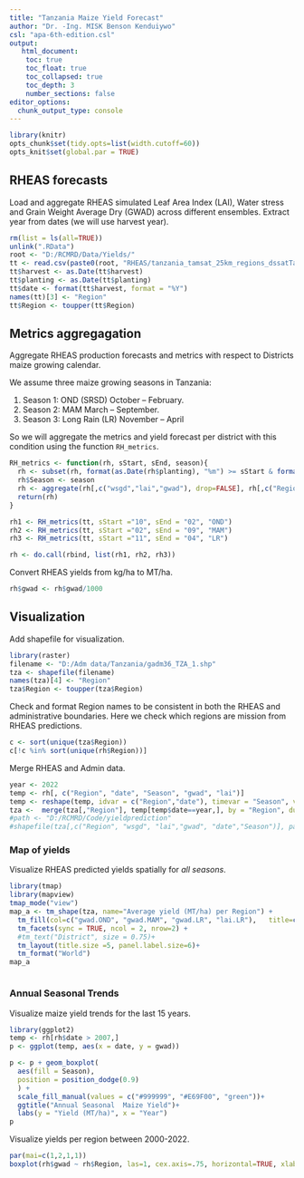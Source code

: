 ```yaml
---
title: "Tanzania Maize Yield Forecast"
author: "Dr. -Ing. MISK Benson Kenduiywo"
csl: "apa-6th-edition.csl"
output: 
   html_document:
    toc: true
    toc_float: true
    toc_collapsed: true
    toc_depth: 3
    number_sections: false
editor_options: 
  chunk_output_type: console
---
```


```r
library(knitr)
opts_chunk$set(tidy.opts=list(width.cutoff=60))
opts_knit$set(global.par = TRUE)
```

## RHEAS forecasts

Load and aggregate RHEAS simulated Leaf Area Index (LAI), Water stress and Grain Weight Average Dry (GWAD) across different ensembles. Extract year from dates (we will use harvest year).

```r
rm(list = ls(all=TRUE))
unlink(".RData")
root <- "D:/RCMRD/Data/Yields/"
tt <- read.csv(paste0(root, "RHEAS/tanzania_tamsat_25km_regions_dssatTable_2000_2022_100kg.csv"), stringsAsFactors =  FALSE)
tt$harvest <- as.Date(tt$harvest)
tt$planting <- as.Date(tt$planting)
tt$date <- format(tt$harvest, format = "%Y")
names(tt)[3] <- "Region"
tt$Region <- toupper(tt$Region)
```


## Metrics aggregagation

Aggregate RHEAS production forecasts and metrics with respect to Districts maize growing calendar. 

We assume three maize growing seasons in Tanzania:

1) Season 1: OND (SRSD) October -- February.
2) Season 2: MAM March -- September. 
3) Season 3: Long Rain (LR) November -- April 

So we will aggregate the metrics and yield forecast per district with this condition using the function `RH_metrics`.

```r
RH_metrics <- function(rh, sStart, sEnd, season){
  rh <- subset(rh, format(as.Date(rh$planting), "%m") >= sStart & format(as.Date(rh$harvest), "%m") <= sEnd)
  rh$Season <- season
  rh <- aggregate(rh[,c("wsgd","lai","gwad"), drop=FALSE], rh[,c("Region","date", "Season"), drop=FALSE], mean, na.rm=T)
  return(rh)
}

rh1 <- RH_metrics(tt, sStart ="10", sEnd = "02", "OND")
rh2 <- RH_metrics(tt, sStart ="02", sEnd = "09", "MAM")
rh3 <- RH_metrics(tt, sStart ="11", sEnd = "04", "LR")

rh <- do.call(rbind, list(rh1, rh2, rh3))

```

Convert RHEAS yields from kg/ha to MT/ha.

```r
rh$gwad <- rh$gwad/1000
```


## Visualization

Add shapefile for visualization.

```r
library(raster)
filename <- "D:/Adm data/Tanzania/gadm36_TZA_1.shp"
tza <- shapefile(filename)
names(tza)[4] <- "Region"
tza$Region <- toupper(tza$Region)
```


Check and format Region names to be consistent in both the RHEAS and administrative boundaries. Here we check which regions are mission from RHEAS predictions.

```r
c <- sort(unique(tza$Region))
c[!c %in% sort(unique(rh$Region))]
```

 Merge RHEAS and Admin data.
 
```r
year <- 2022
temp <- rh[, c("Region", "date", "Season", "gwad", "lai")]
temp <- reshape(temp, idvar = c("Region","date"), timevar = "Season", v.names  = c("gwad", "lai"),direction = "wide")
tza <-  merge(tza[,"Region"], temp[temp$date==year,], by = "Region", duplicateGeoms=TRUE)
#path <- "D:/RCMRD/Code/yieldprediction"
#shapefile(tza[,c("Region", "wsgd", "lai","gwad", "date","Season")], paste0(path,"/tanzania/tanzania_Maize_Forecasts.shp"),overwrite=T)

```


### Map of yields

Visualize RHEAS predicted yields spatially for *all seasons*. 

```r
library(tmap)
library(mapview)
tmap_mode("view")
map_a <- tm_shape(tza, name="Average yield (MT/ha) per Region") +
  tm_fill(col=c("gwad.OND", "gwad.MAM", "gwad.LR", "lai.LR"),   title=c("OND Yield (MT/ha)", "MAM Yield (MT/ha)", "LR Yield (MT/ha)", "LR LAI"), breaks = seq(0.5,4,0.5)) +
  tm_facets(sync = TRUE, ncol = 2, nrow=2) +
  #tm_text("District", size = 0.75)+
  tm_layout(title.size =5, panel.label.size=6)+
  tm_format("World")
map_a



```


### Annual Seasonal Trends

Visualize maize yield trends for the last 15 years.
 
```r
library(ggplot2)
temp <- rh[rh$date > 2007,]
p <- ggplot(temp, aes(x = date, y = gwad))

p <- p + geom_boxplot(
  aes(fill = Season),
  position = position_dodge(0.9) 
  ) +
  scale_fill_manual(values = c("#999999", "#E69F00", "green"))+
  ggtitle("Annual Seasonal  Maize Yield")+
  labs(y = "Yield (MT/ha)", x = "Year")
p

```
 
 
 Visualize yields per region between 2000-2022.
 
```r
par(mai=c(1,2,1,1))
boxplot(rh$gwad ~ rh$Region, las=1, cex.axis=.75, horizontal=TRUE, xlab="Yield (MT/ha)", ylab="", cex=.5, col=rainbow(length(unique(rh$Region))))
```
 
 